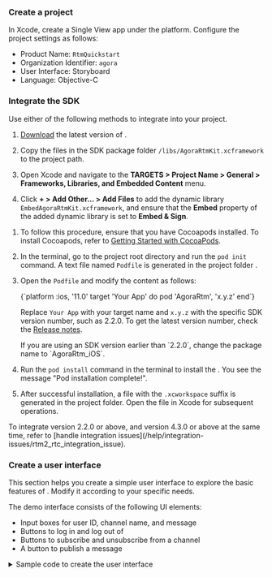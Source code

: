 <PlatformWrapper platform="ios, macos">


### Create a project

In Xcode, create a Single View app under the <Vpl k="NAME" /> platform. Configure the project settings as follows:

- Product Name: `RtmQuickstart`
- Organization Identifier: `agora`
- User Interface: Storyboard
- Language: Objective-C 

### Integrate the SDK

Use either of the following methods to integrate <Vpd k="SDK" /> into your project.

<Tabs>
<TabItem value="tab1" label="Using CDN" default>

1. [Download](/sdks) the latest version of <Vpd k="SDK" />.

1. Copy the files in the SDK package folder `/libs/AgoraRtmKit.xcframework` to the project path.

1. Open Xcode and navigate to the **TARGETS > Project Name > General > Frameworks, Libraries, and Embedded Content** menu.

1. Click **+ > Add Other… > Add Files** to add the dynamic library `EmbedAgoraRtmKit.xcframework`, and ensure that the **Embed** property of the added dynamic library is set to **Embed & Sign**.

</TabItem>

<TabItem value="tab2" label="Using Cocoapods" default>

1. To follow this procedure, ensure that you have Cocoapods installed. To install Cocoapods, refer to [Getting Started with CocoaPods](https://guides.cocoapods.org/using/getting-started.html#getting-started).

1. In the terminal, go to the project root directory and run the `pod init` command. A text file named `Podfile` is generated in the project folder .

1. Open the `Podfile` and modify the content as follows:

    <CodeBlock language="ruby" showLineNumbers>
    {`platform :ios, '11.0'
     target 'Your App' do
     pod 'AgoraRtm', 'x.y.z'
   end`}
    </CodeBlock>

    Replace `Your App` with your target name and `x.y.z` with the specific SDK version number, such as 2.2.0. To get the latest version number, check the [Release notes](../overview/release-notes).
  
    <Admonition type="caution">
    If you are using an SDK version earlier than `2.2.0`, change the package name to `AgoraRtm_iOS`.
    </Admonition>

1. Run the `pod install` command in the terminal to install the <Vpd k="SDK" />. You see the message "Pod installation complete!".

1. After successful installation, a file with the `.xcworkspace` suffix is generated in the project folder. Open the file in Xcode for subsequent operations.

</TabItem>
</Tabs>

<Admonition type="info">
To integrate <Vpd k="SDK" /> version 2.2.0 or above, and <Vg k="VSDK" /> version 4.3.0 or above at the same time, refer to [handle integration issues](/help/integration-issues/rtm2_rtc_integration_issue).
</Admonition>

### Create a user interface

This section helps you create a simple user interface to explore the basic features of <Vpd k="NAME" />. Modify it according to your specific needs.

The demo interface consists of the following UI elements:

- Input boxes for user ID, channel name, and message
- Buttons to log in and log out of <Vg k="SIG" />
- Buttons to subscribe and unsubscribe from a channel
- A button to publish a message

<details>
<summary>Sample code to create the user interface</summary>
<br/>
Open `Main.storyboard` using **Code View** and replace the file contents with the following:

<CodeBlock language="xml" showLineNumbers>
{`<?xml version="1.0" encoding="UTF-8"?>
<document type="com.apple.InterfaceBuilder3.CocoaTouch.Storyboard.XIB" version="3.0" toolsVersion="21701" targetRuntime="iOS.CocoaTouch" propertyAccessControl="none" useAutolayout="YES" useTraitCollections="YES" useSafeAreas="YES" colorMatched="YES" initialViewController="BYZ-38-t0r">
    <device id="retina6_1" orientation="portrait" appearance="light"/>
    <dependencies>
        <plugIn identifier="com.apple.InterfaceBuilder.IBCocoaTouchPlugin" version="21679"/>
        <capability name="Safe area layout guides" minToolsVersion="9.0"/>
        <capability name="System colors in document resources" minToolsVersion="11.0"/>
        <capability name="documents saved in the Xcode 8 format" minToolsVersion="8.0"/>
    </dependencies>
    <scenes>
        <!--View Controller-->
        <scene sceneID="tne-QT-ifu">
            <objects>
                <viewController id="BYZ-38-t0r" customClass="ViewController" sceneMemberID="viewController">
                    <view key="view" contentMode="scaleToFill" id="8bC-Xf-vdC">
                        <rect key="frame" x="0.0" y="0.0" width="414" height="896"/>
                        <autoresizingMask key="autoresizingMask" widthSizable="YES" heightSizable="YES"/>
                        <subviews>
                            <button opaque="NO" contentMode="scaleToFill" fixedFrame="YES" contentHorizontalAlignment="center" contentVerticalAlignment="center" buttonType="system" lineBreakMode="middleTruncation" translatesAutoresizingMaskIntoConstraints="NO" id="M2K-rz-dlO">
                                <rect key="frame" x="254" y="103" width="38" height="30"/>
                                <autoresizingMask key="autoresizingMask" flexibleMaxX="YES" flexibleMaxY="YES"/>
                                <state key="normal" title="Login"/>
                                <connections>
                                    <action selector="Login:" destination="BYZ-38-t0r" eventType="touchUpInside" id="UEU-up-ksL"/>
                                </connections>
                            </button>
                            <button opaque="NO" contentMode="scaleToFill" fixedFrame="YES" contentHorizontalAlignment="center" contentVerticalAlignment="center" buttonType="system" lineBreakMode="middleTruncation" translatesAutoresizingMaskIntoConstraints="NO" id="CZ1-G5-AkG">
                                <rect key="frame" x="326" y="103" width="48" height="30"/>
                                <autoresizingMask key="autoresizingMask" flexibleMaxX="YES" flexibleMaxY="YES"/>
                                <state key="normal" title="Logout"/>
                                <connections>
                                    <action selector="Logout:" destination="BYZ-38-t0r" eventType="touchUpInside" id="a0d-8h-eyX"/>
                                </connections>
                            </button>
                            <button opaque="NO" contentMode="scaleToFill" fixedFrame="YES" contentHorizontalAlignment="center" contentVerticalAlignment="center" buttonType="system" lineBreakMode="middleTruncation" translatesAutoresizingMaskIntoConstraints="NO" id="0px-1e-aMC">
                                <rect key="frame" x="242" y="172" width="62" height="30"/>
                                <autoresizingMask key="autoresizingMask" flexibleMaxX="YES" flexibleMaxY="YES"/>
                                <state key="normal" title="Subcribe"/>
                                <connections>
                                    <action selector="SubscribeChannel:" destination="BYZ-38-t0r" eventType="touchUpInside" id="12c-US-VQk"/>
                                </connections>
                            </button>
                            <button opaque="NO" contentMode="scaleToFill" fixedFrame="YES" contentHorizontalAlignment="center" contentVerticalAlignment="center" buttonType="system" lineBreakMode="middleTruncation" translatesAutoresizingMaskIntoConstraints="NO" id="SDQ-Zt-rBD">
                                <rect key="frame" x="307" y="172" width="87" height="30"/>
                                <autoresizingMask key="autoresizingMask" flexibleMaxX="YES" flexibleMaxY="YES"/>
                                <state key="normal" title="Unsubscribe"/>
                                <connections>
                                    <action selector="UnsubscribeChannel:" destination="BYZ-38-t0r" eventType="touchUpInside" id="u4T-ze-wtj"/>
                                </connections>
                            </button>
                            <textField opaque="NO" contentMode="scaleToFill" fixedFrame="YES" contentHorizontalAlignment="left" contentVerticalAlignment="center" text="User ID" borderStyle="roundedRect" textAlignment="natural" minimumFontSize="17" translatesAutoresizingMaskIntoConstraints="NO" id="69v-UU-ObH">
                                <rect key="frame" x="40" y="99" width="187" height="34"/>
                                <autoresizingMask key="autoresizingMask" flexibleMaxX="YES" flexibleMaxY="YES"/>
                                <fontDescription key="fontDescription" type="system" pointSize="14"/>
                                <textInputTraits key="textInputTraits"/>
                            </textField>
                            <textField opaque="NO" contentMode="scaleToFill" fixedFrame="YES" contentHorizontalAlignment="left" contentVerticalAlignment="center" text="Channel name" borderStyle="roundedRect" textAlignment="natural" minimumFontSize="17" translatesAutoresizingMaskIntoConstraints="NO" id="dGk-g2-qHK">
                                <rect key="frame" x="40" y="168" width="187" height="34"/>
                                <autoresizingMask key="autoresizingMask" flexibleMaxX="YES" flexibleMaxY="YES"/>
                                <fontDescription key="fontDescription" type="system" pointSize="14"/>
                                <textInputTraits key="textInputTraits"/>
                            </textField>
                            <button opaque="NO" contentMode="scaleToFill" fixedFrame="YES" contentHorizontalAlignment="center" contentVerticalAlignment="center" buttonType="system" lineBreakMode="middleTruncation" translatesAutoresizingMaskIntoConstraints="NO" id="Qqk-6X-Tcb">
                                <rect key="frame" x="304" y="247" width="88" height="30"/>
                                <autoresizingMask key="autoresizingMask" flexibleMaxX="YES" flexibleMaxY="YES"/>
                                <state key="normal" title="Publish MSG"/>
                                <connections>
                                    <action selector="SendMessageToMessageChannel:" destination="BYZ-38-t0r" eventType="touchUpInside" id="XcX-nz-fPl"/>
                                </connections>
                            </button>
                            <textField opaque="NO" contentMode="scaleToFill" fixedFrame="YES" contentHorizontalAlignment="left" contentVerticalAlignment="center" text="Message content" borderStyle="roundedRect" textAlignment="natural" minimumFontSize="17" translatesAutoresizingMaskIntoConstraints="NO" id="lKg-ap-M6p">
                                <rect key="frame" x="40" y="245" width="252" height="34"/>
                                <autoresizingMask key="autoresizingMask" flexibleMaxX="YES" flexibleMaxY="YES"/>
                                <fontDescription key="fontDescription" type="system" pointSize="14"/>
                                <textInputTraits key="textInputTraits"/>
                            </textField>
                            <textView clipsSubviews="YES" multipleTouchEnabled="YES" contentMode="scaleToFill" fixedFrame="YES" textAlignment="natural" translatesAutoresizingMaskIntoConstraints="NO" id="e1v-i8-spC">
                                <rect key="frame" x="40" y="416" width="330" height="428"/>
                                <autoresizingMask key="autoresizingMask" flexibleMaxX="YES" flexibleMaxY="YES"/>
                                <color key="backgroundColor" systemColor="systemBackgroundColor"/>
                                <color key="textColor" systemColor="labelColor"/>
                                <fontDescription key="fontDescription" type="system" pointSize="14"/>
                                <textInputTraits key="textInputTraits" autocapitalizationType="sentences"/>
                            </textView>
                        </subviews>
                        <viewLayoutGuide key="safeArea" id="6Tk-OE-BBY"/>
                        <color key="backgroundColor" systemColor="systemBackgroundColor"/>
                    </view>
                    <connections>
                        <outlet property="ChannelIDTextField" destination="dGk-g2-qHK" id="Iuh-ow-1MH"/>
                        <outlet property="GroupMsgButton" destination="Qqk-6X-Tcb" id="TV4-sg-bY7"/>
                        <outlet property="GroupMsgTextField" destination="lKg-ap-M6p" id="2Me-Z0-QIH"/>
                        <outlet property="LoginButton" destination="M2K-rz-dlO" id="ZxJ-oV-UKy"/>
                        <outlet property="LogoutButton" destination="CZ1-G5-AkG" id="ZQE-B7-yya"/>
                        <outlet property="MsgTextView" destination="e1v-i8-spC" id="76J-8Q-kKp"/>
                        <outlet property="SubsctibeButton" destination="0px-1e-aMC" id="9TL-8M-l6w"/>
                        <outlet property="UnSubscribeButton" destination="SDQ-Zt-rBD" id="tgd-fK-EfO"/>
                        <outlet property="UserIDTextField" destination="69v-UU-ObH" id="3BH-ci-t7A"/>
                    </connections>
                </viewController>
                <placeholder placeholderIdentifier="IBFirstResponder" id="dkx-z0-nzr" sceneMemberID="firstResponder"/>
            </objects>
            <point key="canvasLocation" x="131.8840579710145" y="97.767857142857139"/>
        </scene>
    </scenes>
    <resources>
        <systemColor name="labelColor">
            <color red="0.0" green="0.0" blue="0.0" alpha="1" colorSpace="custom" customColorSpace="sRGB"/>
        </systemColor>
        <systemColor name="systemBackgroundColor">
            <color white="1" alpha="1" colorSpace="custom" customColorSpace="genericGamma22GrayColorSpace"/>
        </systemColor>
    </resources>
</document>`}
</CodeBlock>

Open the file `ViewController.h` and replace the contents with the following:

<CodeBlock language="objc" showLineNumbers>
{`#import <UIKit/UIKit.h>

#import <AgoraRtmKit/AgoraRtmKit.h>

@interface ViewController : UIViewController

// Buttons
@property (weak, nonatomic) IBOutlet UIButton *LoginButton;
@property (weak, nonatomic) IBOutlet UIButton *LogoutButton;
@property (weak, nonatomic) IBOutlet UIButton *SubsctibeButton;
@property (weak, nonatomic) IBOutlet UIButton *UnSubscribeButton;
@property (weak, nonatomic) IBOutlet UIButton *GroupMsgButton;

// TextFields
@property (weak, nonatomic) IBOutlet UITextField *UserIDTextField;
@property (weak, nonatomic) IBOutlet UITextField *ChannelIDTextField;
@property (weak, nonatomic) IBOutlet UITextField *GroupMsgTextField;

@property (weak, nonatomic) IBOutlet UITextView *MsgTextView;

@end`}
</CodeBlock>

</details>

</PlatformWrapper>
